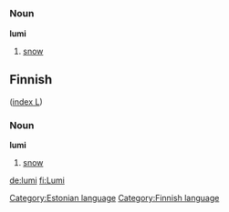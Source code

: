 =={{et}}==
[[Category:Estonian language]]
===Noun===
'''lumi'''
# [[snow]]

==Finnish==
[[Category:Finnish language]]
([[Wiktionary:Finnish_index_l|index L]])

===Noun===
'''lumi'''
# [[snow]]

[[de:lumi]]
[[fi:Lumi]]